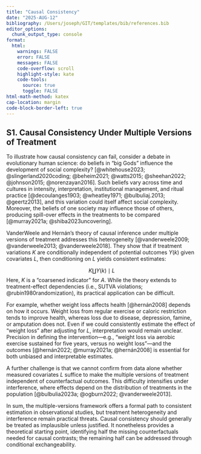 ```yaml
---
title: "Causal Consistency"
date: "2025-AUG-12"
bibliography: /Users/joseph/GIT/templates/bib/references.bib
editor_options: 
  chunk_output_type: console
format:
  html:
    warnings: FALSE
    error: FALSE
    messages: FALSE
    code-overflow: scroll
    highlight-style: kate
    code-tools:
      source: true
      toggle: FALSE
html-math-method: katex
cap-location: margin
code-block-border-left: true
---
```


## S1. Causal Consistency Under Multiple Versions of Treatment 

To illustrate how causal consistency can fail, consider a debate in evolutionary human science: do beliefs in “big Gods” influence the development of social complexity? [@whitehouse2023; @slingerland2020coding; @beheim2021; @watts2015; @sheehan2022; @johnson2015; @norenzayan2016]. Such beliefs vary across time and cultures in intensity, interpretation, institutional management, and ritual practice [@decoulanges1903; @wheatley1971; @bulbuliaj.2013; @geertz2013], and this variation could itself affect social complexity. Moreover, the beliefs of one society may influence those of others, producing spill-over effects in the treatments to be compared [@murray2021a; @shiba2023uncovering].

VanderWeele and Hernán’s theory of causal inference under multiple versions of treatment addresses this heterogeneity [@vanderweele2009; @vanderweele2013; @vanderweele2018]. They show that if treatment variations $K$ are conditionally independent of potential outcomes $Y(k)$ given covariates $L$, then conditioning on $L$ yields consistent estimates:

$$
K \coprod Y(k) \mid L
$$
Here, $K$ is a “coarsened indicator” for $A$. While the theory extends to treatment-effect dependencies (i.e., SUTVA violations; @rubin1980randomization), its practical application can be difficult.

For example, whether weight loss affects health [@hernán2008] depends on how it occurs. Weight loss from regular exercise or caloric restriction tends to improve health, whereas loss due to disease, depression, famine, or amputation does not. Even if we could consistently estimate the effect of “weight loss” after adjusting for $L$, interpretation would remain unclear. Precision in defining the intervention—e.g., “weight loss via aerobic exercise sustained for five years, versus no weight loss”—and the outcomes [@hernán2022; @murray2021a; @hernán2008] is essential for both unbiased and interpretable estimates.

A further challenge is that we cannot confirm from data alone whether measured covariates $L$ suffice to make the multiple versions of treatment independent of counterfactual outcomes. This difficulty intensifies under interference, where effects depend on the distribution of treatments in the population [@bulbulia2023a; @ogburn2022; @vanderweele2013].

In sum, the multiple-versions framework offers a formal path to consistent estimation in observational studies, but treatment heterogeneity and interference remain practical threats. Causal consistency should generally be treated as implausible unless justified. It nonetheless provides a theoretical starting point, identifying half the missing counterfactuals needed for causal contrasts; the remaining half can be addressed through conditional exchangeability.
